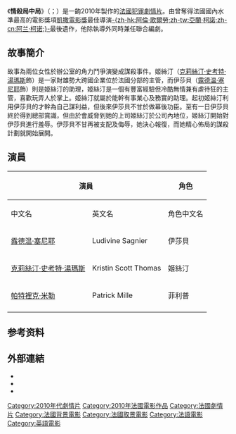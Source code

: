 {{noteTA
| T = zh-hk:情殺局中局;zh-tw:罪愛誘惑;zh-cn:罪爱;
| G1 = Show
| G2 = Movie
| 1 = zh-hk:露迪雲·仙妮亞;zh-tw:露迪芬·莎妮;zh-cn:露德温·塞尼耶;
| 2 = zh-hk:姬絲汀·史葛·湯瑪絲;zh-tw:克莉絲汀·史考特·湯瑪斯;zh-cn:克里斯汀·斯科特·托马斯;
| 3 = zh-hk:姬絲汀;zh-tw:克莉絲汀;zh-cn:克里斯蒂娜;
| 4 = zh-hk:伊莎貝;zh-tw:伊莎貝;zh-cn:伊莎贝尔;
| 5 = zh-hk:柏德烈;zh-tw:派屈克;zh-cn:帕特裡克;
}}
{{Infobox Film
| name               = 情殺局中局
| original_name      = Crime d'amour
| image              = 
| cn_image           = 
| hk_image           = 
| tw_image           = 
| caption            = 
| image_size         = 
| director           =[[w:fr:Alain_Corneau|-{zh-hk:阿倫·歌爾勞;zh-tw:亞蘭·柯諾;zh-cn:阿兰·柯诺;}-]]
| executive_producer =Glen Basner<br />Jason Krigsfeld<br />Joseph Krigsfeld
| producer           =[[w:fr:Saïd_Ben_Saïd|Saïd Ben Saïd]]<br />Alexander Emmert
| writer             =[[w:fr:Alain_Corneau|-{zh-hk:阿倫·歌爾勞;zh-tw:亞蘭·柯諾;zh-cn:阿兰·柯诺;}-]]<br />Natalie Carter 
| screenplay         =
| story              =
| based on           = 
| narrator           = 
| production_supervisor = 
| starring           =[[露德温·塞尼耶|露德温·塞尼耶]]<br />[[克莉絲汀·史考特·湯瑪斯|克莉絲汀·史考特·湯瑪斯]]
| music              =[[w:en:Pharoah_Sanders|Pharoah Sanders]]
| maintheme          =
| opentheme          =
| endtheme           =
| cinematography     =[[w:fr:Yves_Angelo|Yves Angelo]]
| editing            =[[w:de:Thierry_Derocles|Thierry Derocles]]
| sound              = 
| studio             =
| distributor        =
| released           ={{Film date|2010|08|18|法國|2011|05|05|香港|2011|09|02|美國|2011|11|25|台灣}}
| sec-title          = 
| rate               = 
| runtime            = 106分鐘
| country            = [[法國|法國]]
| language           = [[英語|英語]]、[[法語|法語]]
| imdb_id            = 1459012
| amg_id             = 
| budget             = 
| gross              = 	 
| preceded_by        = 
| followed_by        = 
| cn_name            = 罪爱
| hk_name            = 情殺局中局
| tw_name            = 罪愛誘惑
}}

《'''情殺局中局'''》（{{lang-fr|''Crime d'amour''}}；{{lang-en|''Love Crime''}}）是一齣2010年製作的[[法國|法國]][[犯罪|犯罪]][[劇情片|劇情片]]。由曾奪得法國國內水準最高的電影獎項[[凱撒電影獎|凱撒電影獎]]最佳導演[[w:fr:Alain_Corneau|-{zh-hk:阿倫·歌爾勞;zh-tw:亞蘭·柯諾;zh-cn:阿兰·柯诺;}-]]最後遺作，他除執導外同時兼任聯合編劇。

==故事簡介==
故事為兩位女性於辦公室的角力鬥爭演變成謀殺事件。姬絲汀（[[克莉絲汀·史考特·湯瑪斯|克莉絲汀·史考特·湯瑪斯]]飾）是一家財雄勢大跨國企業位於法國分部的主管，而伊莎貝（[[露德温·塞尼耶|露德温·塞尼耶]]飾）則是姬絲汀的助理，姬絲汀是一個有豐富經驗但冷酷無情兼有虐待狂的主管，喜歡玩弄人於掌上。姬絲汀就屬於能幹有事業心及務實的助理。起初姬絲汀利用伊莎貝的才幹為自己謀利益，但後來伊莎貝不甘於做幕後功臣。至有一日伊莎貝終於得到總部賞識，但由於會威脅到她的上司姬絲汀於公司內地位，姬絲汀開始對伊莎貝進行羞辱。伊莎貝不甘再被支配及侮辱，她決心報復，而她精心佈局的謀殺計劃就開始展開。

== 演員 ==
{|class="wikitable"
|-
! colspan="2" | 演員 ||colspan="2"|  角色  ||rowspan="2"| 備註
|-
! 中文名 ||  英文名 || 角色中文名  ||  角色英文名 
|-
|[[露德温·塞尼耶|露德温·塞尼耶]]|| Ludivine Sagnier || 伊莎貝 || Isabelle Guérin ||
|-
|[[克莉絲汀·史考特·湯瑪斯|克莉絲汀·史考特·湯瑪斯]]|| Kristin Scott Thomas || 姬絲汀 || Christine ||
|-
|[[w:fr:Patrick_Mille|帕特裡克·米勒]] || Patrick Mille ||菲利普|| Philippe ||
|-
|}
== 参考资料 ==
<references/>

== 外部連結 ==
* {{official website|www.ifcfilms.com/films/love-crime}}
* {{imdb title|id=1459012|title=情殺局中局}}
* {{rotten-tomatoes|id=love_crime|title=情殺局中局}}

{{DEFAULTSORT:Crime d'amour}}
[[Category:2010年代劇情片|Category:2010年代劇情片]]
[[Category:2010年法國電影作品|Category:2010年法國電影作品]]
[[Category:法國劇情片|Category:法國劇情片]]
[[Category:法國背景電影|Category:法國背景電影]]
[[Category:法國取景電影|Category:法國取景電影]]
[[Category:法語電影|Category:法語電影]]
[[Category:英語電影|Category:英語電影]]